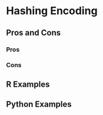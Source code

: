 # Hashing Encoding {#sec-hashing-encoding}

## Pros and Cons

### Pros

### Cons

## R Examples

## Python Examples
